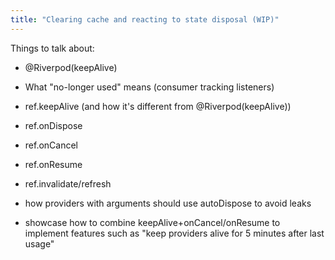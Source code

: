 ```yaml
---
title: "Clearing cache and reacting to state disposal (WIP)"
---
```


Things to talk about:

- @Riverpod(keepAlive)
- What "no-longer used" means (consumer tracking listeners)
- ref.keepAlive (and how it's different from @Riverpod(keepAlive))
- ref.onDispose
- ref.onCancel
- ref.onResume
- ref.invalidate/refresh
- how providers with arguments should use autoDispose to avoid leaks

- showcase how to combine keepAlive+onCancel/onResume to implement features such as "keep providers alive for 5 minutes after last usage"
